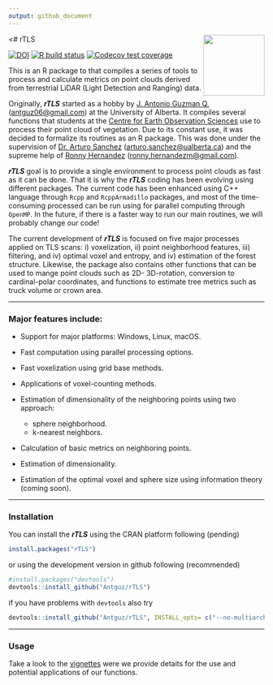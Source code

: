 ```yaml
---
output: github_document
---
```


<# rTLS <img src="man/figures/rTLS_logo.png" align="right" alt="" width="120" />

[![DOI](https://zenodo.org/badge/162520913.svg)](https://zenodo.org/badge/latestdoi/162520913)
[![R build status](https://github.com/Antguz/rTLS/workflows/R-CMD-check/badge.svg)](https://github.com/Antguz/rTLS/actions)
[![Codecov test coverage](https://codecov.io/gh/Antguz/rTLS/branch/master/graph/badge.svg)](https://codecov.io/gh/Antguz/rTLS?branch=master)
  

This is an R package to that compiles a series of tools to process and calculate metrics on point clouds derived from terrestrial LiDAR (Light Detection and Ranging) data.

Originally, ___rTLS___ started as a hobby by [J. Antonio Guzman Q.](https://www.jaguzmanq.com/) (<antguz06@gmail.com>) at the University of Alberta. It compiles several functions that students at the [Centre for Earth Observation Sciences](https://www.ualberta.ca/centre-for-earth-observation-sciences/index.html) use to process their point cloud of vegetation. Due to its constant use, it was decided to formalize its routines as an R package. This was done under the supervision of [Dr. Arturo Sanchez](https://www.ualberta.ca/science/about-us/contact-us/faculty-directory/arturo-sanchez-azofeifa) (<arturo.sanchez@ualberta.ca>) and the supreme help of [Ronny Hernandez](http://ronnyhdez.rbind.io/) (<ronny.hernandezm@gmail.com>). 

___rTLS___ goal is to provide a single environment to process point clouds as fast as it can be done. That it is why the ___rTLS___ coding has been evolving using different packages. The current code has been enhanced using C++ language through `Rcpp` and `RcppArmadillo` packages, and most of the time-consuming processed can be run using for parallel computing through `OpenMP`. In the future, if there is a faster way to run our main routines, we will probably change our code!

The current development of ___rTLS___ is focused on five major processes applied on TLS scans: i) voxelization, ii) point neighborhood features, iii) filtering, and iv) optimal voxel and entropy, and iv) estimation of the forest structure. Likewise, the package also contains other functions that can be used to mange point clouds such as 2D- 3D-rotation, conversion to cardinal-polar coordinates, and functions to estimate tree metrics such as truck volume or crown area.

***

### Major features include:

* Support for major platforms: Windows, Linux, macOS.

* Fast computation using parallel processing options.

* Fast voxelization using grid base methods.

* Applications of voxel-counting methods.

* Estimation of dimensionality of the neighboring points using two approach: 
    + sphere neighborhood. 
    + k-nearest neighbors.

* Calculation of basic metrics on neighboring points.

* Estimation of dimensionality.

* Estimation of the optimal voxel and sphere size using information theory (coming soon).

***

### Installation

You can install the ___rTLS___ using the CRAN platform following (pending)

```r
install.packages("rTLS")
```

or using the development version in github following (recommended)

```r
#install.packages("devtools")
devtools::install_github("Antguz/rTLS")
```

if you have problems with `devtools` also try

```r
devtools::install_github("Antguz/rTLS", INSTALL_opts= c("--no-multiarch"))
```

***

### Usage

Take a look to the [vignettes](https://antguz.github.io/rTLS/articles/) were we provide detaits for the use and potential applications of our functions.

